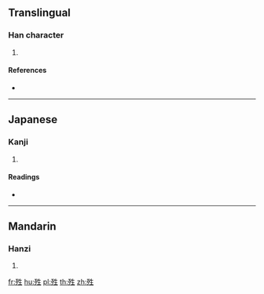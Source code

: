 ==Translingual==

===Han character===
{{Han char|rn=78|rad=歹|as=05|sn=9|four=|canj=MNHQM}}

# {{defn|Han|sort=歹05}}

====References====
* {{Han ref|kx=0579.540|dkj=16420|dj=0972.090|hdz=21383.190|uh=6B85|ud=27525}}

----

==Japanese==

===Kanji===
{{ja-kanji|grade=|rs=歹05}}

# {{defn|lang=ja|sort=歹05}}

====Readings====
* {{ja-readings|on=[[そう]] (sō), [[しょう]] (shō)|kun=[[よみがえる]] (yomigaeru)}}

----

==Mandarin==

===Hanzi===
{{cmn-hanzi|pin=[[shēng]] ([[sheng1]])|wg=sheng<sup>1</sup>}}

# {{defn|lang=cmn|sort=歹05}}

[[fr:殅]]
[[hu:殅]]
[[pl:殅]]
[[th:殅]]
[[zh:殅]]